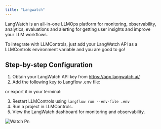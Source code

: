 ```yaml
---
title: "Langwatch"
---
```


LangWatch is an all-in-one LLMOps platform for monitoring, observability, analytics, evaluations and alerting for getting user insights and improve your LLM workflows.

To integrate with LLMControls, just add your LangWatch API as a LLMControls environment variable and you are good to go\!

## Step-by-step Configuration

1. Obtain your LangWatch API key from https://app.langwatch.ai/
2. Add the following key to Langflow .env file:

or export it in your terminal:

3. Restart LLMControls using `langflow run --env-file .env`
4. Run a project in LLMControls.
5. View the LangWatch dashboard for monitoring and observability.

![Watch Pn](/images/watch.png)